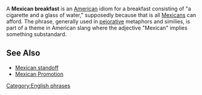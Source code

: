 A '''Mexican breakfast''' is an [[United States|American]] idiom for a breakfast consisting of "a cigarette and a glass of water," supposedly because that is all [[Mexico|Mexicans]] can afford.  The phrase, generally used in [[pejorative]] metaphors and similies, is part of a theme in American slang where the adjective "Mexican" implies something substandard.

==See Also==
*[[Mexican standoff]]
*[[Mexican Promotion]]

{{vocab-stub}}

[[Category:English phrases]]